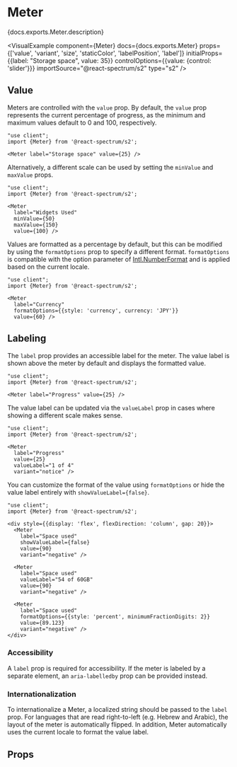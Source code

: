 

# Meter

<PageDescription>{docs.exports.Meter.description}</PageDescription>

<VisualExample
  component={Meter}
  docs={docs.exports.Meter}
  props={['value', 'variant', 'size', 'staticColor', 'labelPosition', 'label']}
  initialProps={{label: "Storage space", value: 35}}
  controlOptions={{value: {control: 'slider'}}}
  importSource="@react-spectrum/s2"
  type="s2" />

## Value

Meters are controlled with the `value` prop. By default, the `value` prop represents the current percentage of progress, as the minimum and maximum values default to 0 and 100, respectively.

```tsx render expanded
"use client";
import {Meter} from '@react-spectrum/s2';

<Meter label="Storage space" value={25} />
```

Alternatively, a different scale can be used by setting the `minValue` and `maxValue` props.

```tsx render hideImports
"use client";
import {Meter} from '@react-spectrum/s2';

<Meter
  label="Widgets Used"
  minValue={50}
  maxValue={150}
  value={100} />
```

Values are formatted as a percentage by default, but this can be modified by using the `formatOptions` prop to specify a different format. `formatOptions` is compatible with the option parameter of [Intl.NumberFormat](https://developer.mozilla.org/en-US/docs/Web/JavaScript/Reference/Global_Objects/NumberFormat) and is applied based on the current locale.

```tsx render hideImports
"use client";
import {Meter} from '@react-spectrum/s2';

<Meter
  label="Currency"
  formatOptions={{style: 'currency', currency: 'JPY'}}
  value={60} />
```

## Labeling

The `label` prop provides an accessible label for the meter. The value label is shown above the meter by default and displays the formatted value.

```tsx render hideImports
"use client";
import {Meter} from '@react-spectrum/s2';

<Meter label="Progress" value={25} />
```

The value label can be updated via the `valueLabel` prop in cases where showing a different scale makes sense.

```tsx render hideImports
"use client";
import {Meter} from '@react-spectrum/s2';

<Meter 
  label="Progress" 
  value={25} 
  valueLabel="1 of 4" 
  variant="notice" />
```

You can customize the format of the value using `formatOptions` or hide the value label entirely with `showValueLabel={false}`.

```tsx render hideImports
"use client";
import {Meter} from '@react-spectrum/s2';

<div style={{display: 'flex', flexDirection: 'column', gap: 20}}>
  <Meter
    label="Space used"
    showValueLabel={false}
    value={90}
    variant="negative" />

  <Meter
    label="Space used"
    valueLabel="54 of 60GB"
    value={90} 
    variant="negative" />

  <Meter
    label="Space used"
    formatOptions={{style: 'percent', minimumFractionDigits: 2}}
    value={89.123}
    variant="negative" />
</div>
```

### Accessibility

A `label` prop is required for accessibility. If the meter is labeled by a separate element, an `aria-labelledby` prop can be provided instead.

### Internationalization

To internationalize a Meter, a localized string should be passed to the `label` prop. For languages that are read right-to-left (e.g. Hebrew and Arabic), the layout of the meter is automatically flipped. In addition, Meter automatically uses the current locale to format the value label.

## Props

<PropTable component={docs.exports.Meter} links={docs.links} />
